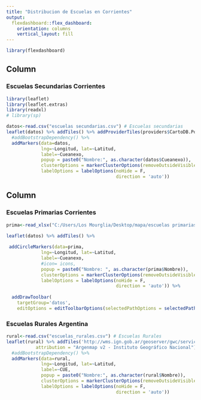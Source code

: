 ```yaml
---
title: "Distribucion de Escuelas en Corrientes"
output: 
  flexdashboard::flex_dashboard:
    orientation: columns
    vertical_layout: fill
---
```


```r
library(flexdashboard)
```

Column {data-width=650}
-----------------------------------------------------------------------

### Escuelas Secundarias Corrientes

```r
library(leaflet)
library(leaflet.extras)
library(readxl)
# library(sp)

datos<-read.csv("escuelas secundarias.csv") # Escuelas secundarias
leaflet(datos) %>% addTiles() %>% addProviderTiles(providers$CartoDB.Positron) %>%
  #addBootstrapDependency() %>%
  addMarkers(data=datos,
             lng=~Longitud, lat=~Latitud, 
             label=~Cueanexo,
             popup = paste0("Nombre:", as.character(datos$Cueanexo)),
             clusterOptions = markerClusterOptions(removeOutsideVisibleBounds = F),
             labelOptions = labelOptions(noHide = F,
                                         direction = 'auto'))
```

Column {data-width=450}
-----------------------------------------------------------------------

### Escuelas Primarias Corrientes

```r
prima<-read_xlsx("C:/Users/Los Mourglia/Desktop/mapa/escuelas primarias.xlsx")

leaflet(datos) %>% addTiles() %>% 
  
 addCircleMarkers(data=prima,
             lng=~Longitud, lat=~Latitud,
             label=~Cueanexo,
             #icon= icons,
             popup = paste0("Nombre: ", as.character(prima$Nombre)),
             clusterOptions = markerClusterOptions(removeOutsideVisibleBounds = F),
             labelOptions = labelOptions(noHide = F,
                                         direction = 'auto')) %>% 
 
  addDrawToolbar(
    targetGroup='datos',
    editOptions = editToolbarOptions(selectedPathOptions = selectedPathOptions()))


```

### Escuelas Rurales Argentina

```r
rural<-read.csv("escuelas_rurales.csv") # Escuelas Rurales
leaflet(rural) %>% addTiles('http://wms.ign.gob.ar/geoserver/gwc/service/tms/1.0.0/capabaseargenmap@EPSG:3857@png/{z}/{x}/{-y}.png', 
           attribution = "Argenmap v2 - Instituto Geográfico Nacional") %>% 
  #addBootstrapDependency() %>%
  addMarkers(data=rural,
             lng=~Longitud, lat=~Latitud, 
             label=~CUE,
             popup = paste0("Nombre:", as.character(rural$Nombre)),
             clusterOptions = markerClusterOptions(removeOutsideVisibleBounds = F),
             labelOptions = labelOptions(noHide = F,
                                         direction = 'auto'))
```

